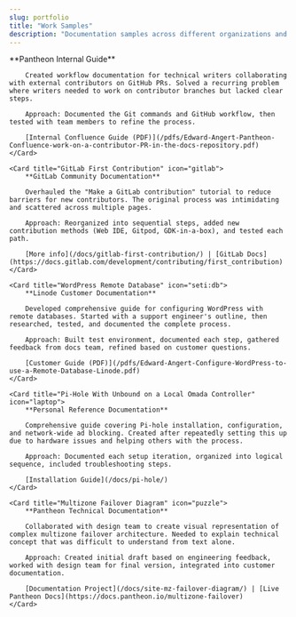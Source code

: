 ```yaml
---
slug: portfolio
title: "Work Samples"
description: "Documentation samples across different organizations and project types"
---
```



<CardGrid>
	<Card title="Contributor PR Workflow" icon="github">
		**Pantheon Internal Guide**

		Created workflow documentation for technical writers collaborating with external contributors on GitHub PRs. Solved a recurring problem where writers needed to work on contributor branches but lacked clear steps.

		Approach: Documented the Git commands and GitHub workflow, then tested with team members to refine the process.

		[Internal Confluence Guide (PDF)](/pdfs/Edward-Angert-Pantheon-Confluence-work-on-a-contributor-PR-in-the-docs-repository.pdf)
	</Card>

	<Card title="GitLab First Contribution" icon="gitlab">
		**GitLab Community Documentation**

		Overhauled the "Make a GitLab contribution" tutorial to reduce barriers for new contributors. The original process was intimidating and scattered across multiple pages.

		Approach: Reorganized into sequential steps, added new contribution methods (Web IDE, Gitpod, GDK-in-a-box), and tested each path.

		[More info](/docs/gitlab-first-contribution/) | [GitLab Docs](https://docs.gitlab.com/development/contributing/first_contribution)
	</Card>

	<Card title="WordPress Remote Database" icon="seti:db">
		**Linode Customer Documentation**

		Developed comprehensive guide for configuring WordPress with remote databases. Started with a support engineer's outline, then researched, tested, and documented the complete process.

		Approach: Built test environment, documented each step, gathered feedback from docs team, refined based on customer questions.

		[Customer Guide (PDF)](/pdfs/Edward-Angert-Configure-WordPress-to-use-a-Remote-Database-Linode.pdf)
	</Card>

	<Card title="Pi-Hole With Unbound on a Local Omada Controller" icon="laptop">
		**Personal Reference Documentation**

		Comprehensive guide covering Pi-hole installation, configuration, and network-wide ad blocking. Created after repeatedly setting this up due to hardware issues and helping others with the process.

		Approach: Documented each setup iteration, organized into logical sequence, included troubleshooting steps.

		[Installation Guide](/docs/pi-hole/)
	</Card>

	<Card title="Multizone Failover Diagram" icon="puzzle">
		**Pantheon Technical Documentation**

		Collaborated with design team to create visual representation of complex multizone failover architecture. Needed to explain technical concept that was difficult to understand from text alone.

		Approach: Created initial draft based on engineering feedback, worked with design team for final version, integrated into customer documentation.

		[Documentation Project](/docs/site-mz-failover-diagram/) | [Live Pantheon Docs](https://docs.pantheon.io/multizone-failover)
	</Card>

</CardGrid>
